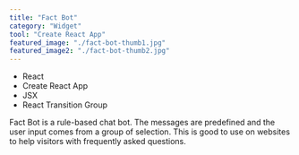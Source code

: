 ```yaml
---
title: "Fact Bot"
category: "Widget"
tool: "Create React App"
featured_image: "./fact-bot-thumb1.jpg"
featured_image2: "./fact-bot-thumb2.jpg"
---
```


* React
* Create React App
* JSX
* React Transition Group

Fact Bot is a rule-based chat bot. The messages are predefined and the user input comes from a group of selection. This is good to use on websites to help visitors with frequently asked questions.
